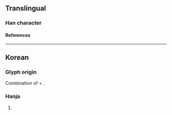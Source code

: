 {{character info}}
==Translingual==

===Han character===
{{Han char|rn=5|rad=乙|as=04|sn=5|four=|canj=YKN|ids=⿱文乙}}

====References====
{{Han ref|kx=0084.101|uh=340E}}

----

==Korean==
{{rfquote|ko}}

===Glyph origin===
{{ko-etym-gukja}} Combination of {{m|ko|文|ts=문|tr=mun|t=writing|pos=hun-reading: {{ko-l|글월|text, letter}}, includes a word root {{ko-l|글|piece of writing; letter in writing}}}} + {{m|ko|乙|ts=을|tr=eul|pos=used as marker to represent of the last consonant {{ko-l|ㄹ}}}}.

===Hanja===
{{ko-hanja|음역자|글}}

# {{hanja form of|글}}